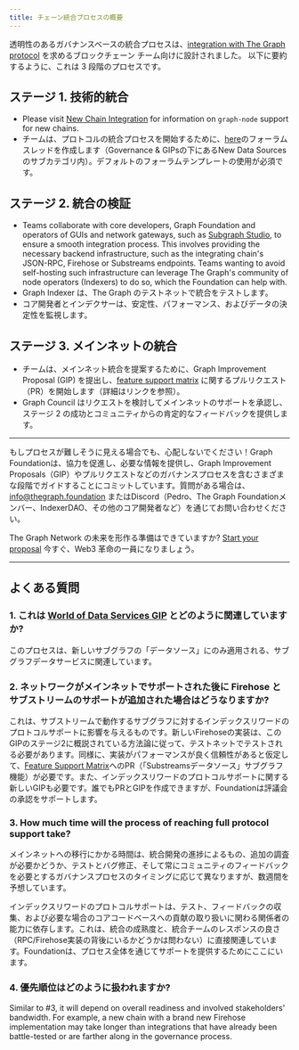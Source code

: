 ```yaml
---
title: チェーン統合プロセスの概要
---
```


透明性のあるガバナンスベースの統合プロセスは、[integration with The Graph protocol](https://forum.thegraph.com/t/gip-0057-chain-integration-process/4468) を求めるブロックチェーン チーム向けに設計されました。 以下に要約するように、これは 3 段階のプロセスです。

## ステージ 1. 技術的統合

- Please visit [New Chain Integration](/new-chain-integration/) for information on `graph-node` support for new chains.
- チームは、プロトコルの統合プロセスを開始するために、[here](https://forum.thegraph.com/c/governance-gips/new-chain-support/71)のフォーラムスレッドを作成します（Governance & GIPsの下にあるNew Data Sourcesのサブカテゴリ内）。デフォルトのフォーラムテンプレートの使用が必須です。

## ステージ 2. 統合の検証

- Teams collaborate with core developers, Graph Foundation and operators of GUIs and network gateways, such as [Subgraph Studio](https://thegraph.com/studio/), to ensure a smooth integration process. This involves providing the necessary backend infrastructure, such as the integrating chain's JSON-RPC, Firehose or Substreams endpoints. Teams wanting to avoid self-hosting such infrastructure can leverage The Graph's community of node operators (Indexers) to do so, which the Foundation can help with.
- Graph Indexer は、The Graph のテストネットで統合をテストします。
- コア開発者とインデクサーは、安定性、パフォーマンス、およびデータの決定性を監視します。

## ステージ 3. メインネットの統合

- チームは、メインネット統合を提案するために、Graph Improvement Proposal (GIP) を提出し、[feature support matrix](https://github.com/graphprotocol/indexer/blob/main/docs/feature-support-matrix.md) に関するプルリクエスト（PR）を開始します（詳細はリンクを参照）。
- Graph Council はリクエストを検討してメインネットのサポートを承認し、ステージ 2 の成功とコミュニティからの肯定的なフィードバックを提供します。

---

もしプロセスが難しそうに見える場合でも、心配しないでください！Graph Foundationは、協力を促進し、必要な情報を提供し、Graph Improvement Proposals（GIP）やプルリクエストなどのガバナンスプロセスを含むさまざまな段階でガイドすることにコミットしています。質問がある場合は、[info@thegraph.foundation](mailto:info@thegraph.foundation) またはDiscord（Pedro、The Graph Foundationメンバー、IndexerDAO、その他のコア開発者など）を通じてお問い合わせください。

The Graph Network の未来を形作る準備はできていますか? [Start your proposal](https://github.com/graphprotocol/graph-improvement-proposals/blob/main/gips/0057-chain-integration-process.md) 今すぐ、Web3 革命の一員になりましょう。

---

## よくある質問

### 1. これは [World of Data Services GIP](https://forum.thegraph.com/t/gip-0042-a-world-of-data-services/3761) とどのように関連していますか?

このプロセスは、新しいサブグラフの「データソース」にのみ適用される、サブグラフデータサービスに関連しています。

### 2. ネットワークがメインネットでサポートされた後に Firehose とサブストリームのサポートが追加された場合はどうなりますか?

これは、サブストリームで動作するサブグラフに対するインデックスリワードのプロトコルサポートに影響を与えるものです。新しいFirehoseの実装は、このGIPのステージ2に概説されている方法論に従って、テストネットでテストされる必要があります。同様に、実装がパフォーマンスが良く信頼性があると仮定して、[Feature Support Matrix](https://github.com/graphprotocol/indexer/blob/main/docs/feature-support-matrix.md)へのPR（「Substreamsデータソース」サブグラフ機能）が必要です。また、インデックスリワードのプロトコルサポートに関する新しいGIPも必要です。誰でもPRとGIPを作成できますが、Foundationは評議会の承認をサポートします。

### 3. How much time will the process of reaching full protocol support take?

メインネットへの移行にかかる時間は、統合開発の進捗によるもの、追加の調査が必要かどうか、テストとバグ修正、そして常にコミュニティのフィードバックを必要とするガバナンスプロセスのタイミングに応じて異なりますが、数週間を予想しています。

インデックスリワードのプロトコルサポートは、テスト、フィードバックの収集、および必要な場合のコアコードベースへの貢献の取り扱いに関わる関係者の能力に依存します。これは、統合の成熟度と、統合チームのレスポンスの良さ（RPC/Firehose実装の背後にいるかどうかは問わない）に直接関連しています。Foundationは、プロセス全体を通じてサポートを提供するためにここにいます。

### 4. 優先順位はどのように扱われますか?

Similar to #3, it will depend on overall readiness and involved stakeholders' bandwidth. For example, a new chain with a brand new Firehose implementation may take longer than integrations that have already been battle-tested or are farther along in the governance process.
